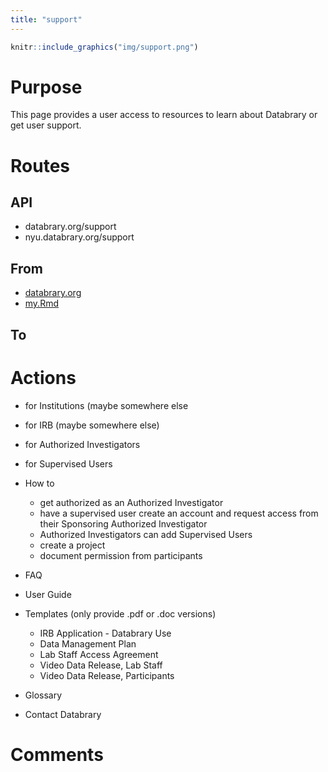 ```yaml
---
title: "support"
---
```


```r
knitr::include_graphics("img/support.png")
```

# Purpose

This page provides a user access to resources to learn about Databrary or get user support.

# Routes

## API

- databrary.org/support
- nyu.databrary.org/support

## From

- [databrary.org](index.html)
- [my.Rmd](img/LandingLoggedIn.png)

## To

# Actions

- for Institutions (maybe somewhere else
- for IRB (maybe somewhere else)
- for Authorized Investigators
- for Supervised Users

- How to
  - get authorized as an Authorized Investigator
  - have a supervised user create an account and request access from their Sponsoring Authorized Investigator
  - Authorized Investigators can add Supervised Users
  - create a project
  - document permission from participants
- FAQ
  
- User Guide
 
- Templates (only provide .pdf or .doc versions)
  - IRB Application - Databrary Use
  - Data Management Plan
  - Lab Staff Access Agreement
  - Video Data Release, Lab Staff
  - Video Data Release, Participants
- Glossary
- Contact Databrary


# Comments
